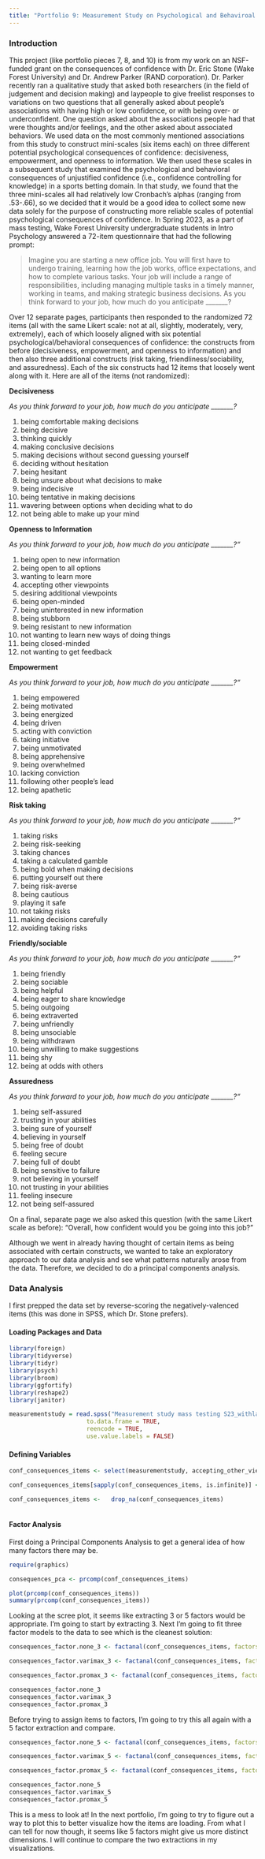 ```yaml
---
title: "Portfolio 9: Measurement Study on Psychological and Behaviroal Variables Associated with Confidence (Part 1)"
---
```



### Introduction

This project (like portfolio pieces 7, 8, and 10) is from my work on an NSF-funded grant on the consequences of confidence with Dr. Eric Stone (Wake Forest University) and Dr. Andrew Parker (RAND corporation). Dr. Parker recently ran a qualitative study that asked both researchers (in the field of judgement and decision making) and laypeople to give freelist responses to variations on two questions that all generally asked about people's associations with having high or low confidence, or with being over- or underconfident. One question asked about the associations people had that were thoughts and/or feelings, and the other asked about associated behaviors. We used data on the most commonly mentioned associations from this study to construct mini-scales (six items each) on three different potential psychological consequences of confidence: decisiveness, empowerment, and openness to information. We then used these scales in a subsequent study that examined the psychological and behavioral consequences of unjustified confidence (i.e., confidence controlling for knowledge) in a sports betting domain. In that study, we found that the three mini-scales all had relatively low Cronbach's alphas (ranging from .53-.66), so we decided that it would be a good idea to collect some new data solely for the purpose of constructing more reliable scales of potential psychological consequences of confidence. In Spring 2023, as a part of mass testing, Wake Forest University undergraduate students in Intro Psychology answered a 72-item questionnaire that had the following prompt:

> Imagine you are starting a new office job.  You will first have to undergo training, learning how the job works, office expectations, and how to complete various tasks.  Your job will include a range of responsibilities, including managing multiple tasks in a timely manner, working in teams, and making strategic business decisions.  As you think forward to your job, how much do you anticipate _______?

Over 12 separate pages, participants then responded to the randomized 72 items (all with the same Likert scale: not at all, slightly, moderately, very, extremely), each of which loosely aligned with six potential psychological/behavioral consequences of confidence: the constructs from before (decisiveness, empowerment, and openness to information) and then also three additional constructs (risk taking, friendliness/sociability, and assuredness). Each of the six constructs had 12 items that loosely went along with it. Here are all of the items (not randomized):

**Decisiveness**

*As you think forward to your job, how much do you anticipate _______?*

1. being comfortable making decisions
2. being decisive
3. thinking quickly
4. making conclusive decisions
5. making decisions without second guessing yourself
6. deciding without hesitation
7. being hesitant
8. being unsure about what decisions to make
9. being indecisive
10. being tentative in making decisions
11. wavering between options when deciding what to do
12. not being able to make up your mind


**Openness to Information**

*As you think forward to your job, how much do you anticipate _______?"*

1. being open to new information
2. being open to all options
3. wanting to learn more
4. accepting other viewpoints
5. desiring additional viewpoints 
6. being open-minded
7. being uninterested in new information
8. being stubborn
9. being resistant to new information
10. not wanting to learn new ways of doing things
11. being closed-minded
12. not wanting to get feedback


**Empowerment**

*As you think forward to your job, how much do you anticipate _______?"*

1. being empowered
2. being motivated 
3. being energized
4. being driven
5. acting with conviction
6. taking initiative
7. being unmotivated
8. being apprehensive
9. being overwhelmed
10. lacking conviction
11. following other people’s lead
12. being apathetic


**Risk taking**

*As you think forward to your job, how much do you anticipate _______?"*

1. taking risks
2. being risk-seeking
3. taking chances
4. taking a calculated gamble
5. being bold when making decisions
6. putting yourself out there
7. being risk-averse
8. being cautious
9. playing it safe
10. not taking risks
11. making decisions carefully 
12. avoiding taking risks


**Friendly/sociable**

*As you think forward to your job, how much do you anticipate _______?"*

1. being friendly
2. being sociable
3. being helpful
4. being eager to share knowledge
5. being outgoing
6. being extraverted
7. being unfriendly
8. being unsociable
9. being withdrawn
10. being unwilling to make suggestions
11. being shy
12. being at odds with others


**Assuredness**

*As you think forward to your job, how much do you anticipate _______?"*

1. being self-assured
2. trusting in your abilities
3. being sure of yourself
4. believing in yourself
5. being free of doubt
6. feeling secure
7. being full of doubt
8. being sensitive to failure
9. not believing in yourself
10. not trusting in your abilities
11. feeling insecure
12. not being self-assured

On a final, separate page we also asked this question (with the same Likert scale as before): "Overall, how confident would you be going into this job?"



Although we went in already having thought of certain items as being associated with certain constructs, we wanted to take an exploratory approach to our data analysis and see what patterns naturally arose from the data. Therefore, we decided to do a principal components analysis. 

### Data Analysis 

I first prepped the data set by reverse-scoring the negatively-valenced items (this was done in SPSS, which Dr. Stone prefers). 

#### Loading Packages and Data 

```r

library(foreign)
library(tidyverse)
library(tidyr)
library(psych)
library(broom)
library(ggfortify)
library(reshape2)
library(janitor)

measurementstudy = read.spss("Measurement study mass testing S23_withlabels.sav",
                      to.data.frame = TRUE,
                      reencode = TRUE,
                      use.value.labels = FALSE)

```

#### Defining Variables

```r



conf_consequences_items <- select(measurementstudy, accepting_other_viewpoints:following_other_peoples_lead_r)

conf_consequences_items[sapply(conf_consequences_items, is.infinite)] <- NA

conf_consequences_items <-   drop_na(conf_consequences_items)
 
```

#### Factor Analysis 

First doing a Principal Components Analysis to get a general idea of how many factors there may be. 

```r

require(graphics)

consequences_pca <- prcomp(conf_consequences_items)

plot(prcomp(conf_consequences_items))
summary(prcomp(conf_consequences_items))


```

Looking at the scree plot, it seems like extracting 3 or 5 factors would be appropriate. I'm going to start by extracting 3. Next I'm going to fit three factor models to the data to see which is the cleanest solution:

```r

consequences_factor.none_3 <- factanal(conf_consequences_items, factors = 3, na.action = "pairwise.complete.obs", rotation = "none", method = "correlation", scores = "regression")

consequences_factor.varimax_3 <- factanal(conf_consequences_items, factors = 3, na.action = "pairwise.complete.obs", rotation = "varimax", method = "correlation", scores = "regression")

consequences_factor.promax_3 <- factanal(conf_consequences_items, factors = 3, na.action = "pairwise.complete.obs", rotation = "promax", method = "correlation", scores = "regression")

consequences_factor.none_3
consequences_factor.varimax_3
consequences_factor.promax_3


```

Before trying to assign items to factors, I'm going to try this all again with a 5 factor extraction and compare. 

```r

consequences_factor.none_5 <- factanal(conf_consequences_items, factors = 5, na.action = "pairwise.complete.obs", rotation = "none", method = "correlation", scores = "regression")

consequences_factor.varimax_5 <- factanal(conf_consequences_items, factors = 5, na.action = "pairwise.complete.obs", rotation = "varimax", method = "correlation", scores = "regression")

consequences_factor.promax_5 <- factanal(conf_consequences_items, factors = 5, na.action = "pairwise.complete.obs", rotation = "promax", method = "correlation", scores = "regression")

consequences_factor.none_5
consequences_factor.varimax_5
consequences_factor.promax_5


```


This is a mess to look at!  In the next portfolio, I'm going to try to figure out a way to plot this to better visualize how the items are loading. From what I can tell for now though, it seems like 5 factors might give us more distinct dimensions. I will continue to compare the two extractions in my visualizations. 



